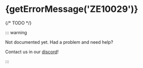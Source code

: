 
# {getErrorMessage('ZE10029')}

<ErrorInfo code="ZE10029" terminal />

{/* TODO */}

::: warning

Not documented yet. Had a problem and need help?

Contact us in our [discord](https://zephyr-cloud.io/discord)!

:::
